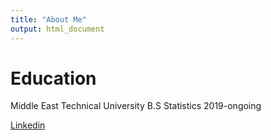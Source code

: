 ```yaml
---
title: "About Me"
output: html_document
---
```




# Education

Middle East Technical University B.S Statistics 2019-ongoing


[Linkedin](https://www.linkedin.com/in/ilaydaozcan19?utm_source=share&utm_campaign=share_via&utm_content=profile&utm_medium=android_app)


